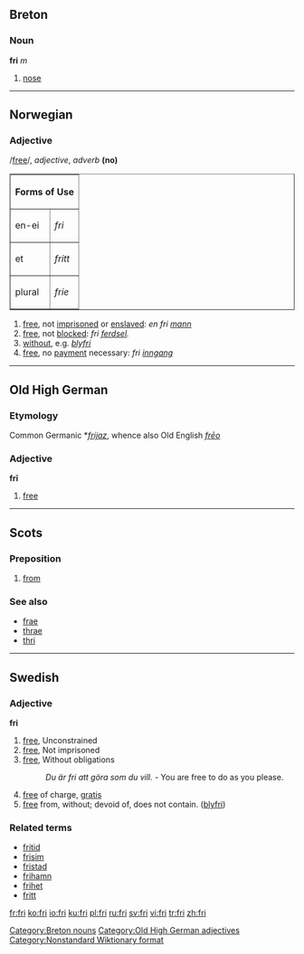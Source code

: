 ==Breton==

===Noun===
'''fri''' ''m''

# [[nose]]

[[Category:Breton nouns]]

----

==Norwegian==

===Adjective===
/[[Pronunciation guide|free]]/, ''adjective'', ''adverb'' '''(no)'''

<table border="1">
<tr><th colspan="2">Forms of Use</th></tr>
<tr><td>en-ei</td><td>''fri''</td></tr>
<tr><td>et</td><td>''fritt''</td></tr>
<tr><td>plural</td><td>''frie''</td></tr>
</table>

# [[free]], not [[imprisoned]] or [[enslaved]]: ''en fri [[mann]]''
# [[free]], not [[blocked]]: ''fri [[ferdsel]].''
# [[without]], e.g. ''[[bly]]fri''
# [[free]], no [[payment]] necessary: ''fri [[inngang]]''

----

==Old High German==

===Etymology===
Common Germanic *''[[frijaz]]'', whence also Old English ''[[frēo]]''

===Adjective===
'''frī'''

# [[free]]

[[Category:Old High German adjectives]]

----
==Scots==

===Preposition===
{{sco-prep}}

# {{South Scots|lang=sco}} [[from]]

===See also===
* [[frae]]
* [[thrae]]
* [[thri]]

----

==Swedish==

===Adjective===
{{sv-adj|n=fritt}}
'''fri'''

# [[free]], Unconstrained
# [[free]], Not imprisoned
# [[free]], Without obligations
#:''Du är fri att göra som du vill.'' - You are free to do as you please.
# [[free]] of charge, [[gratis]]
# [[free]] from, without; devoid of, does not contain. ([[blyfri]])

===Related terms===
*[[fritid]]
*[[frisim]]
*[[fristad]]
*[[frihamn]]
*[[frihet]]
*[[fritt#Adverb|fritt]]

<!-- 2 parts of speech in one heading --><!--- which language does this refer to? --->

[[Category:Nonstandard Wiktionary format]]

[[fr:fri]]
[[ko:fri]]
[[io:fri]]
[[ku:fri]]
[[pl:fri]]
[[ru:fri]]
[[sv:fri]]
[[vi:fri]]
[[tr:fri]]
[[zh:fri]]